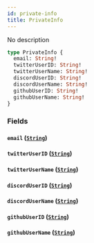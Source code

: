 ```yaml
---
id: private-info
title: PrivateInfo
---
```



No description

```graphql
type PrivateInfo {
  email: String!
  twitterUserID: String!
  twitterUserName: String!
  discordUserID: String!
  discordUserName: String!
  githubUserID: String!
  githubUserName: String!
}
```


### Fields

#### `email` ([`String`](../../references/scalars/string))




#### `twitterUserID` ([`String`](../../references/scalars/string))




#### `twitterUserName` ([`String`](../../references/scalars/string))




#### `discordUserID` ([`String`](../../references/scalars/string))




#### `discordUserName` ([`String`](../../references/scalars/string))




#### `githubUserID` ([`String`](../../references/scalars/string))




#### `githubUserName` ([`String`](../../references/scalars/string))






